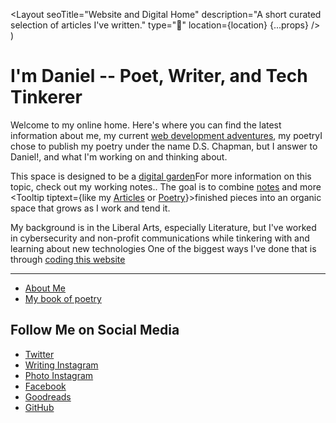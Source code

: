   <Layout
    seoTitle="Website and Digital Home"
    description="A short curated selection of articles I've written."
    type="🌱"
    location={location}
    {...props}
  />
)

# I'm Daniel -- Poet, Writer, and Tech Tinkerer

Welcome to my online home. Here's where you can find the latest information about me, my current [web development adventures](/notes/website), my poetry<Marginnote count={1}>I chose to publish my poetry under the name D.S. Chapman, but I answer to Daniel!</Marginnote>, and what I'm working on and thinking about.

This space is designed to be a [digital garden](/notes/digital-garden)<Footnote count={1}>For more information on this topic, check out my working notes.</Footnote>. The goal is to combine <Linktip tiptext="Delineated by these blue highlights">[notes](/notes)</Linktip> and more <Tooltip tiptext={<span>like my <a href="/articles">Articles</a> or <a href="/poetry">Poetry</a></span>}>finished pieces</Tooltip> into an organic space that grows as I work and tend it.

My background is in the Liberal Arts, especially Literature, but I've worked in cybersecurity and non-profit communications while tinkering with and learning about new technologies <Marginnote count={2}>One of the biggest ways I've done that is through [coding this website](/articles/how-i-coded-this-website)</Marginnote>

---

- [About Me](/about)
- [My book of poetry](/poetry/seasons-of-thought)

## Follow Me on Social Media

- [Twitter](https://twitter.com/ds_chapman)
- [Writing Instagram](https://instagram.com/dschapmanbooks)
- [Photo Instagram](https://instagram.com/dschapmanphotos)
- [Facebook](https://facebook.com/dschapmanbooks)
- [Goodreads](https://www.goodreads.com/author/show/19228078.D_S_Chapman)
- [GitHub](https://github.com/dschapman)
